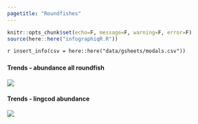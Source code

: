 ```yaml
---
pagetitle: "Roundfishes"
---
```


```r
knitr::opts_chunk$set(echo=F, message=F, warning=F, error=F)
source(here::here("infographiqR.R"))
```

`r insert_info(csv = here::here("data/gsheets/modals.csv"))`


### {.tabset}

#### Trends - abundance all roundfish

![](figures/Appendix S.LR.13.4 - CPUE for roundfish in OCNMS 2003-2018.jpg)

#### Trends - lingcod abundance

![](figures/Appendix S.LR.13.6 - CPUE for lingcod in OCNMS 2003-2018.jpg)

